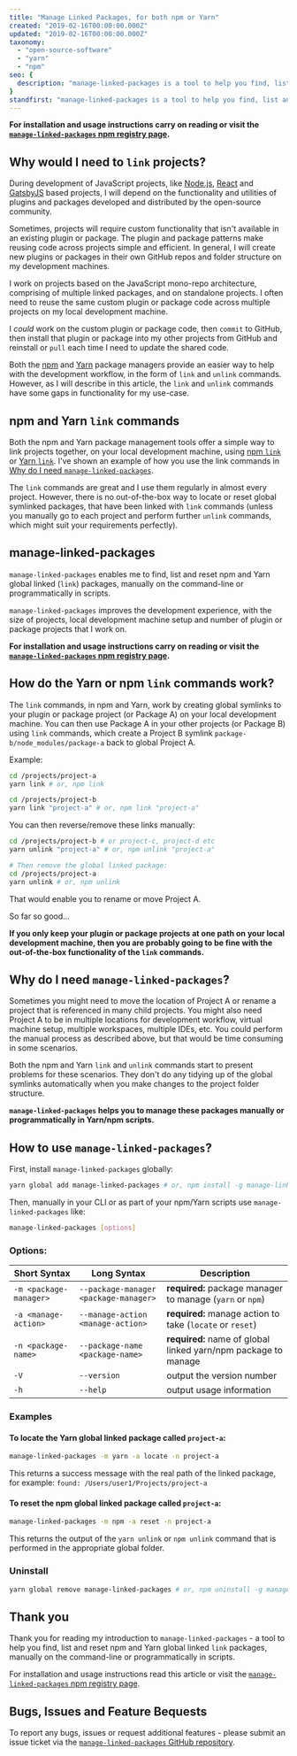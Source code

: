 ```yaml
---
title: "Manage Linked Packages, for both npm or Yarn"
created: "2019-02-16T00:00:00.000Z"
updated: "2019-02-16T00:00:00.000Z"
taxonomy:
  - "open-source-software"
  - "yarn"
  - "npm"
seo: {
  description: "manage-linked-packages is a tool to help you find, list and reset npm and Yarn global linked packages, manually on the command-line or programmatically in scripts."
}
standfirst: "manage-linked-packages is a tool to help you find, list and reset npm and Yarn global linked packages, manually on the command-line or programmatically in scripts."
---
```


**For installation and usage instructions carry on reading or visit the [`manage-linked-packages` npm registry page](https://www.npmjs.com/package/manage-linked-packages).**

## Why would I need to `link` projects?

During development of JavaScript projects, like [Node.js](https://nodejs.org), [React](https://reactjs.org) and [GatsbyJS](https://gatsbyjs.org) based projects, I will depend on the functionality and utilities of plugins and packages developed and distributed by the open-source community.

Sometimes, projects will require custom functionality that isn't available in an existing plugin or package. The plugin and package patterns make reusing code across projects simple and efficient. In general, I will create new plugins or packages in their own GitHub repos and folder structure on my development machines.

I work on projects based on the JavaScript mono-repo architecture, comprising of multiple linked packages, and on standalone projects. I often need to reuse the same custom plugin or package code across multiple projects on my local development machine.

I _could_ work on the custom plugin or package code, then `commit` to GitHub, then install that plugin or package into my other projects from GitHub and reinstall or `pull` each time I need to update the shared code.

Both the [npm](https://npmjs.com) and [Yarn](https://yarnpkg.com) package managers provide an easier way to help with the development workflow, in the form of `link` and `unlink` commands. However, as I will describe in this article, the `link` and `unlink` commands have some gaps in functionality for my use-case.

## npm and Yarn `link` commands

Both the npm and Yarn package management tools offer a simple way to link projects together, on your local development machine, using [npm `link`](https://docs.npmjs.com/cli/link.html) or [Yarn `link`](https://yarnpkg.com/lang/en/docs/cli/link). I've shown an example of how you use the link commands in [Why do I need `manage-linked-packages`](#why-do-I-need-manage-linked-packages).

The `link` commands are great and I use them regularly in almost every project. However, there is no out-of-the-box way to locate or reset global symlinked packages, that have been linked with `link` commands (unless you manually go to each project and perform further `unlink` commands, which might suit your requirements perfectly).

## manage-linked-packages

`manage-linked-packages` enables me to find, list and reset npm and Yarn global linked (`link`) packages, manually on the command-line or programmatically in scripts.

`manage-linked-packages` improves the development experience, with the size of projects, local development machine setup and number of plugin or package projects that I work on.

**For installation and usage instructions carry on reading or visit the [`manage-linked-packages` npm registry page](https://www.npmjs.com/package/manage-linked-packages).**

## How do the Yarn or npm `link` commands work?

The `link` commands, in npm and Yarn, work by creating global symlinks to your plugin or package project (or Package A) on your local development machine. You can then use Package A in your other projects (or Package B) using `link` commands, which create a Project B symlink `package-b/node_modules/package-a` back to global Project A.

Example:

```bash
cd /projects/project-a
yarn link # or, npm link

cd /projects/project-b
yarn link "project-a" # or, npm link "project-a"
```

You can then reverse/remove these links manually:

```bash
cd /projects/project-b # or project-c, project-d etc
yarn unlink "project-a" # or, npm unlink "project-a"

# Then remove the global linked package:
cd /projects/project-a
yarn unlink # or, npm unlink
```

That would enable you to rename or move Project A.

So far so good...

**If you only keep your plugin or package projects at one path on your local development machine, then you are probably going to be fine with the out-of-the-box functionality of the `link` commands.**

## Why do I need `manage-linked-packages`?

Sometimes you might need to move the location of Project A or rename a project that is referenced in many child projects. You might also need Project A to be in multiple locations for development workflow, virtual machine setup, multiple workspaces, multiple IDEs, etc. You could perform the manual process as described above, but that would be time consuming in some scenarios.

Both the npm and Yarn `link` and `unlink` commands start to present problems for these scenarios. They don't do any tidying up of the global symlinks automatically when you make changes to the project folder structure.

**`manage-linked-packages` helps you to manage these packages manually or programmatically in Yarn/npm scripts.**

## How to use `manage-linked-packages`?

First, install `manage-linked-packages` globally:

```bash
yarn global add manage-linked-packages # or, npm install -g manage-linked-packages
```

Then, manually in your CLI or as part of your npm/Yarn scripts use `manage-linked-packages` like:

```bash
manage-linked-packages [options]
```

### Options:

| Short Syntax            | Long Syntax                           | Description                                                     |
| ----------------------- | ------------------------------------- | --------------------------------------------------------------- |
| `-m <package-manager>`  | `--package-manager <package-manager>` | **required:** package manager to manage (`yarn` or `npm`)       |
| `-a <manage-action>`    | `--manage-action <manage-action>`     | **required:** manage action to take (`locate` or `reset`)       |
| `-n <package-name>`     | `--package-name <package-name>`       | **required:** name of global linked yarn/npm package to manage  |
| `-V`                    | `--version`                           | output the version number                                       |
| `-h`                    | `--help`                              | output usage information                                       |

### Examples

#### To locate the Yarn global linked package called `project-a`:

```bash
manage-linked-packages -m yarn -a locate -n project-a
```

This returns a success message with the real path of the linked package, for example:
`found: /Users/user1/Projects/project-a`

#### To reset the npm global linked package called `project-a`:

```bash
manage-linked-packages -m npm -a reset -n project-a
```

This returns the output of the `yarn unlink` or `npm unlink` command that is performed in the appropriate global folder.

### Uninstall

```bash
yarn global remove manage-linked-packages # or, npm uninstall -g manage-linked-packages
```

## Thank you

Thank you for reading my introduction to `manage-linked-packages` - a tool to help you find, list and reset npm and Yarn global linked `link` packages, manually on the command-line or programmatically in scripts.

For installation and usage instructions read this article or visit the [`manage-linked-packages` npm registry page](https://www.npmjs.com/package/manage-linked-packages).

## Bugs, Issues and Feature Bequests

To report any bugs, issues or request additional features - please submit an issue ticket via the [`manage-linked-packages` GitHub repository](https://github.com/dominicfallows/manage-linked-packages/issues).
